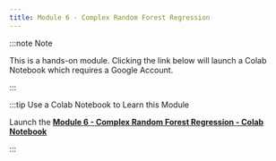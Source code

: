 ```yaml
---
title: Module 6 - Complex Random Forest Regression
---
```


:::note Note

This is a hands-on module. Clicking the link below will launch a Colab Notebook which requires a Google Account.

:::

:::tip Use a Colab Notebook to Learn this Module

Launch the [**Module 6 - Complex Random Forest Regression - Colab Notebook**](https://colab.research.google.com/drive/1PPPzvXssQig2dS9zcMhS6zkHVUd2zioJ?usp=sharing)

:::
